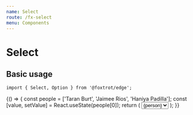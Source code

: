 ```yaml
---
name: Select
route: /fx-select
menu: Components
---
```




# Select

## Basic usage

```tsx
import { Select, Option } from '@foxtrot/edge';
```

<Playground>
  {() => {
    const people = ['Taran Burt', 'Jaimee Rios', 'Haniya Padilla'];
    const [value, setValue] = React.useState(people[0]);
    return (
      <Box width={240}>
        <Select
          value={value}
          onSelect={(newValue) => setValue(newValue)}
          placeholder="Jogn Doe"
          label="Select assignee"
          message="This person will be assigned to the task"
        >
          {people.map((person) => (
            <Option key={person} value={person}>
              {person}
            </Option>
          ))}
        </Select>
      </Box>
    );
  }}
</Playground>
